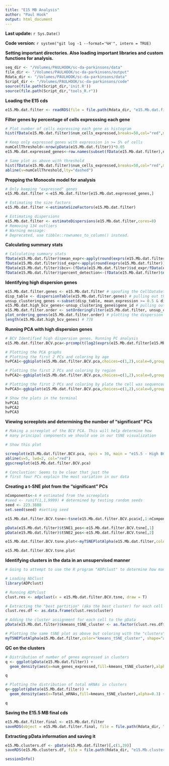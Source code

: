 ```yaml
---
title: "E15 MB Analysis"
author: "Paul Hook"
output: html_document
---
```


**Last update:** `r Sys.Date()`

**Code version:** `r system("git log -1 --format='%H'", intern = TRUE)`

**Setting important directories. Also loading important libraries and custom functions for analysis.**
```r
seq_dir <- "/Volumes/PAULHOOK/sc-da-parkinsons/data"
file_dir <- "/Volumes/PAULHOOK/sc-da-parkinsons/output"
Rdata_dir <- "/Volumes/PAULHOOK/sc-da-parkinsons/data"
Script_dir <- "/Volumes/PAULHOOK/sc-da-parkinsons/code"
source(file.path(Script_dir,'init.R'))
source(file.path(Script_dir,"tools_R.r"))
```

**Loading the E15 cds**
```r
e15.Mb.dat.filter <- readRDS(file = file.path(Rdata_dir, "e15.Mb.dat.filter.rds"))
```

**Filter genes by percentage of cells expresssing each gene**
```r
# Plot number of cells expressing each gene as histogram
hist(fData(e15.Mb.dat.filter)$num_cells_expressed,breaks=50,col="red",main="Cells expressed per gene")

# Keep only expressed genes with expression in >= 5% of cells
numCellThreshold<-nrow(pData(e15.Mb.dat.filter))*0.05
e15.Mb.dat.expressed_genes<-row.names(subset(fData(e15.Mb.dat.filter),num_cells_expressed >= numCellThreshold))

# Same plot as above with threshold
hist(fData(e15.Mb.dat.filter)$num_cells_expressed,breaks=50,col="red",main="Cells expressed per gene - threshold")
abline(v=numCellThreshold,lty="dashed")
```

**Prepping the Monocole model for analysis**
```r
# Only keeping "expressed" genes
e15.Mb.dat.filter <-e15.Mb.dat.filter[e15.Mb.dat.expressed_genes,]

# Estimating the size factors
e15.Mb.dat.filter <-estimateSizeFactors(e15.Mb.dat.filter)

# Estimating dispersions
e15.Mb.dat.filter <- estimateDispersions(e15.Mb.dat.filter,cores=8)
# Removing 134 outliers
# Warning message:
# Deprecated, use tibble::rownames_to_column() instead. 
```

**Calculating summary stats**
```r
# Calculating summary stats
fData(e15.Mb.dat.filter)$mean_expr<-apply(round(exprs(e15.Mb.dat.filter)),1,mean) # mean expression
fData(e15.Mb.dat.filter)$sd_expr<-apply(round(exprs(e15.Mb.dat.filter)),1,sd) # sd expression
fData(e15.Mb.dat.filter)$bcv<-(fData(e15.Mb.dat.filter)$sd_expr/fData(e15.Mb.dat.filter)$mean_expr)**2 # calculating biological coefficient of variation
fData(e15.Mb.dat.filter)$percent_detection<-(fData(e15.Mb.dat.filter)$num_cells_expressed/dim(e15.Mb.dat.filter)[2])*100 # calculating % detection
```

**Identifying high dispersion genes**
```r
e15.Mb.dat.filter.genes <- e15.Mb.dat.filter # spoofing the CellDataSet
disp_table <- dispersionTable(e15.Mb.dat.filter.genes) # pulling out the dispersion table
unsup_clustering_genes <-subset(disp_table, mean_expression >= 0.5 & dispersion_empirical >= 2 * dispersion_fit) # subsetting the data to pull out genes with expression above 0.5 and dispersion empirical > 2
e15.Mb.dat.high_bcv_genes<-unsup_clustering_genes$gene_id # pulling out list of genes
e15.Mb.dat.filter.order <- setOrderingFilter(e15.Mb.dat.filter, unsup_clustering_genes$gene_id)
plot_ordering_genes(e15.Mb.dat.filter.order) # plotting the dispersion and genes
length(e15.Mb.dat.high_bcv_genes) # 778
```

**Running PCA with high dispersion genes**
```r
# BCV Identified high dispersion genes. Running PC analysis
e15.Mb.dat.filter.BCV.pca<-prcomp(t(log2(exprs(e15.Mb.dat.filter[e15.Mb.dat.high_bcv_genes,])+1)),center=T,scale. = TRUE)

# Plotting the PCA graphs
# Plotting the first 2 PCs and coloring by age
hvPCA1<-ggbiplot(e15.Mb.dat.filter.BCV.pca,choices=c(1,2),scale=0,groups=pData(e15.Mb.dat.filter)$age,ellipse=T,var.axes=F) + scale_color_manual(values=c("darkgreen","red")) + monocle:::monocle_theme_opts()

# Plotting the first 2 PCs and coloring by region
hvPCA2<-ggbiplot(e15.Mb.dat.filter.BCV.pca,choices=c(1,2),scale=0,groups=pData(e15.Mb.dat.filter)$region,ellipse=T,var.axes=F) + scale_color_brewer(palette="Set1") + monocle:::monocle_theme_opts()

# Plotting the first 2 PCs and coloring by plate the cell was sequenced from
hvPCA3<-ggbiplot(e15.Mb.dat.filter.BCV.pca,choices=c(1,2),scale=0,groups=pData(e15.Mb.dat.filter)$split_plate,ellipse=T,var.axes=F) + scale_color_brewer(palette="Set1") + monocle:::monocle_theme_opts()

# Show the plots in the terminal
hvPCA1
hvPCA2
hvPCA3
```

**Viewing screeplots and determining the number of "significant" PCs**
```r
# Making a screeplot of the BCV PCA. This will help determine how 
# many principal components we should use in our tSNE visualization

# Show this plot

screeplot(e15.Mb.dat.filter.BCV.pca, npcs = 30, main = "e15.5 - High BCV Genes Screeplot")
abline(v=5, lwd=2, col="red")
ggscreeplot(e15.Mb.dat.filter.BCV.pca)

# Conclustion: Seems to be clear that just the 
# first four PCs explain the most variation in our data
```

**Creating a t-SNE plot from the "significant" PCs**
```r
nComponents<-4 # estimated from the screeplots
#seed <- runif(1,1,9999) # determined by testing random seeds
seed <- 223.3888
set.seed(seed) #setting seed

e15.Mb.dat.filter.BCV.tsne<-tsne(e15.Mb.dat.filter.BCV.pca$x[,1:nComponents],perplexity=20,max_iter=5000,whiten = FALSE)

pData(e15.Mb.dat.filter)$tSNE1_pos<-e15.Mb.dat.filter.BCV.tsne[,1]
pData(e15.Mb.dat.filter)$tSNE2_pos<-e15.Mb.dat.filter.BCV.tsne[,2]

e15.Mb.dat.filter.BCV.tsne.plot<-myTSNEPlotAlpha(e15.Mb.dat.filter,color="region", shape="age") + scale_color_brewer(palette="Set1") + ggtitle("e15.5 - BCV tSNE Plot")

e15.Mb.dat.filter.BCV.tsne.plot
```

**Identifying clusters in the data in an unsupervised manner**
```r
# Going to attempt to use the R program "ADPclust" to determine how many clusters our data has

# Loading NbClust
library(ADPclust)

# Running ADPclust
clust.res <- adpclust(x = e15.Mb.dat.filter.BCV.tsne, draw = T)

# Extracting the "best partition" (aka the best cluster) for each cell
clust.res.df <- as.data.frame(clust.res$cluster)

# Adding the cluster assignment for each cell to the pData
pData(e15.Mb.dat.filter)$kmeans_tSNE_cluster <- as.factor(clust.res.df$`clust.res$cluster`)

# Plotting the same tSNE plot as above but coloring with the "clusters"
myTSNEPlotAlpha(e15.Mb.dat.filter,color="kmeans_tSNE_cluster", shape="age") + scale_color_brewer(palette="Set1") + ggtitle("All Cells - BCV tSNE with Clusters Plot")
```

**QC on the clusters**
```r
# Distribution of number of genes expressed in clusters
q <- ggplot(pData(e15.Mb.dat.filter)) +
  geom_density(aes(x=num_genes_expressed,fill=kmeans_tSNE_cluster),alpha=0.3) + scale_fill_brewer(palette="Set1") + facet_grid(.~age) + monocle:::monocle_theme_opts()

q

# Plotting the distribution of total mRNAs in clusters
q<-ggplot(pData(e15.Mb.dat.filter)) +
  geom_density(aes(x=Total_mRNAs,fill=kmeans_tSNE_cluster),alpha=0.3) + scale_fill_brewer(palette="Set1") + facet_grid(.~age) + monocle:::monocle_theme_opts()

q
```

**Saving the E15.5 MB final cds**
```r
e15.Mb.dat.filter.final <- e15.Mb.dat.filter
saveRDS(object = e15.Mb.dat.filter.final, file = file.path(Rdata_dir, "e15.Mb.dat.filter.final.Rds"))
```

**Extracting pData information and saving it**
```r
e15.Mb.clusters.df <- pData(e15.Mb.dat.filter)[,c(1,39)]
saveRDS(e15.Mb.clusters.df, file = file.path(Rdata_dir, "e15.Mb.clusters.df.rds"))
```

```r
sessionInfo()
```
